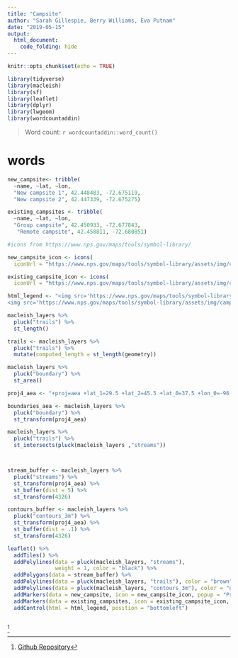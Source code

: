 ```yaml
---
title: "Campsite"
author: "Sarah Gillespie, Berry Williams, Eva Putnam"
date: "2019-05-15"
output:
  html_document:
    code_folding: hide
---
```


```r
knitr::opts_chunk$set(echo = TRUE)
```

```r
library(tidyverse)
library(macleish)
library(sf)
library(leaflet)
library(dplyr)
library(lwgeom)
library(wordcountaddin)
```

> Word count: `r wordcountaddin::word_count()`

# words

```r

new_campsite<- tribble(
  ~name, ~lat, ~lon,
  "New campsite 1", 42.448483, -72.675119,
  "New campsite 2", 42.447339, -72.675275)

existing_campsites <- tribble(
  ~name, ~lat, ~lon,
  "Group campsite", 42.450933, -72.677843,
   "Remote campsite", 42.458811, -72.680851)

#icons from https://www.nps.gov/maps/tools/symbol-library/

new_campsite_icon <- icons(
  iconUrl = "https://www.nps.gov/maps/tools/symbol-library/assets/img/campground-black-22.svg")

existing_campsite_icon <- icons(
  iconUrl = "https://www.nps.gov/maps/tools/symbol-library/assets/img/campsite-black-22.svg")

html_legend <- "<img src='https://www.nps.gov/maps/tools/symbol-library/assets/img/campground-black-22.svg'>Proposed campsite<br/>
<img src='https://www.nps.gov/maps/tools/symbol-library/assets/img/campsite-black-22.svg'>Existing campsite"

macleish_layers %>%
  pluck("trails") %>%
  st_length()

trails <- macleish_layers %>%
  pluck("trails") %>%
  mutate(computed_length = st_length(geometry))

macleish_layers %>%
  pluck("boundary") %>%
  st_area()

proj4_aea <- "+proj=aea +lat_1=29.5 +lat_2=45.5 +lat_0=37.5 +lon_0=-96 +x_0=0 +y_0=0 +ellps=GRS80 +datum=NAD83 +units=m +no_defs"

boundaries_aea <- macleish_layers %>%
  pluck("boundary") %>%
  st_transform(proj4_aea)

macleish_layers %>%
  pluck("trails") %>%
  st_intersects(pluck(macleish_layers ,"streams"))



stream_buffer <- macleish_layers %>%
  pluck("streams") %>%
  st_transform(proj4_aea) %>%
  st_buffer(dist = 5) %>%
  st_transform(4326)

contours_buffer <- macleish_layers %>%
  pluck("contours_3m") %>%
  st_transform(proj4_aea) %>%
  st_buffer(dist = .1) %>%
  st_transform(4326)

leaflet() %>%
  addTiles() %>%
  addPolylines(data = pluck(macleish_layers, "streams"), 
               weight = 1, color = "black") %>%
  addPolygons(data = stream_buffer) %>% 
  addPolylines(data = pluck(macleish_layers, "trails"), color = "brown") %>%
  addPolylines(data = pluck(macleish_layers, "contours_3m"), color = "green") %>%
  addMarkers(data = new_campsite, icon = new_campsite_icon, popup = "Proposed campsites") %>%
  addMarkers(data = existing_campsites, icon = existing_campsite_icon, popup = ~name) %>%
  addControl(html = html_legend, position = "bottomleft")
  
```



^[[Github Repository](https://github.com/SarahGillespie/sds192-mp3)
]